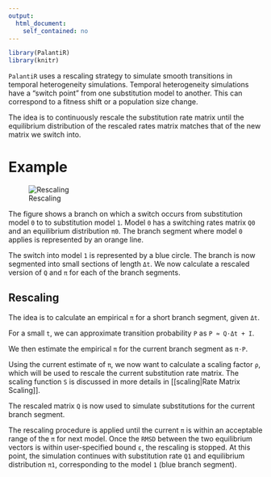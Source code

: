 ```yaml
---
output:
  html_document:
    self_contained: no
---
```


```r
library(PalantiR)
library(knitr)
```

`PalantiR` uses a rescaling strategy to simulate smooth transitions in temporal heterogeneity simulations.
Temporal heterogeneity simulations have a "switch point" from one substitution model to another. This can correspond to a fitness shift or a population size change.

The idea is to continuously rescale the substitution rate matrix until the equilibrium distribution of the rescaled rates matrix matches that of the new matrix we switch into.

# Example

![Rescaling](img/Rescaling.png)

The figure shows a branch on which a switch occurs from substitution model `0` to to substitution model `1`.
Model `0` has a switching rates matrix `Q0` and an equilibrium distribution `π0`. The branch segment where model `0` applies is represented by an orange line.

The switch into model `1` is represented by a blue circle. The branch is now segmented into small sections of length `Δt`. We now calculate a rescaled version of `Q` and `π` for each of the branch segments.

## Rescaling

The idea is to calculate an empirical `π` for a short branch segment, given `Δt`.

For a small `t`, we can approximate transition probability `P` as `P ≈ Q⋅Δt + I`.

We then estimate the empirical `π` for the current branch segment as `π⋅P`.

Using the current estimate of `π`, we now want to calculate a scaling factor `ρ`, which will be used to rescale the current substitution rate matrix. The scaling function `S` is discussed in more details in [[scaling|Rate Matrix Scaling]].

The rescaled matrix `Q` is now used to simulate substitutions for the current branch segment.

The rescaling procedure is applied until the current `π` is within an acceptable range of the `π` for next model.
Once the `RMSD` between the two equilibrium vectors is within user-specified bound `ε`, the rescaling is stopped.
At this point, the simulation continues with substitution rate `Q1` and equilibrium distribution `π1`, corresponding to the model `1` (blue branch segment).
